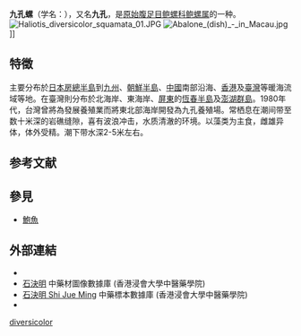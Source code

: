 {{Speciesbox
| image = Haliotis diversicolor 01.jpg
| image_width = 250px
| genus = Haliotis
| species = diversicolor
| authority = (Reeve, 1846)
| subdivision_rank = [[亞種|亞種]]
| subdivision =
* [[澳洲九孔|澳洲九孔]]
}}

'''九孔螺'''（学名：''{{lang|la|Haliotis diversicolor}}''），又名'''九孔'''，是[[原始腹足目|原始腹足目]][[鲍螺科|鲍螺科]][[鲍螺属|鲍螺属]]的一种。
[[File:Haliotis_diversicolor_squamata_01.JPG|thumb]]
[[File:Abalone_(dish)_-_in_Macau.jpg|thumb]]]]

==特徵==
主要分布於[[日本|日本]][[房總半島|房總半島]]到[[九州_(日本)|九州]]、[[朝鮮半島|朝鮮半島]]、[[中國|中國]]南部沿海、[[香港|香港]]及[[臺灣|臺灣]]等暖海流域等地。在臺灣則分布於北海岸、東海岸、[[屏東縣|屏東]]的[[恆春半島|恆春半島]]及[[澎湖群島|澎湖群島]]。1980年代，台灣曾將為發展養殖業而將東北部海岸開發為九孔養殖場{{r|Ma 1983}}。常栖息在潮间带至数十米深的岩礁缝隙，喜有波浪冲击，水质清澈的环境。以藻类为主食，雌雄异体，体外受精。潮下带水深2-5米左右。{{r|shell_21}}

==参考文献==
{{reflist|refs=
<ref name="Ma 1983">{{cite book | url=http://www.chiuko.com.tw/book.php?book=detail&bookID=508 | year=1983 | author1=[[韓韓|韓韓]] | author2=[[馬以工|馬以工]] | title=我們只有一個地球 | publisher=[[九歌文化|九歌文化]] | isbn=957-560-044-4 | language=zh-hant | access-date=2018-06-16 | archive-date=2019-06-07 | archive-url=https://web.archive.org/web/20190607144621/http://www.chiuko.com.tw/book.php?book=detail&bookID=508 | dead-url=no }}</ref>
<ref name="shell_21">{{cite web
 |url          = http://shell.sinica.edu.tw/chinese/shellbase_detail.php?science_no=21
 |title        = 国际贝库：九孔螺
 |publisher    = 台湾贝类资料库
 |access-date  = 2009-08-11
 |language     = zh-hant
 |archive-date = 2016-03-04
 |archive-url  = https://web.archive.org/web/20160304110841/http://shell.sinica.edu.tw/chinese/shellbase_detail.php?science_no=21
 |dead-url     = no
}}</ref>
}}

==參見==
*[[鮑魚|鮑魚]]

==外部連結==
{{commons category|Haliotis diversicolor}}
* {{Wikispecies-inline|Haliotis diversicolor}}
*[https://sys01.lib.hkbu.edu.hk/cmed/mmid/detail.php?pid=B00390 石決明] 中藥材圖像數據庫  (香港浸會大學中醫藥學院) {{zh}}{{en}} 
* [http://libproject.hkbu.edu.hk/was40/outline?page=1&channelid=44273&searchword=%E7%9F%B3%E6%B1%BA%E6%98%8E&sortfield=+name_chi_sort 石決明 Shi Jue Ming]{{Wayback|url=http://libproject.hkbu.edu.hk/was40/outline?page=1&channelid=44273&searchword=%E7%9F%B3%E6%B1%BA%E6%98%8E&sortfield=+name_chi_sort |date=20150715103737 }} 中藥標本數據庫 (香港浸會大學中醫藥學院) {{zh-hant}}{{en}}
* {{YouTube |title=我們的島 第758集 九孔招親記 |id=DyOtPR82MEc
|publisher=[[公視|公視]]
|date=2014-05-26}}{{zh-tw}}
{{Taxonbar}}

[[Category:鮑屬|diversicolor]]